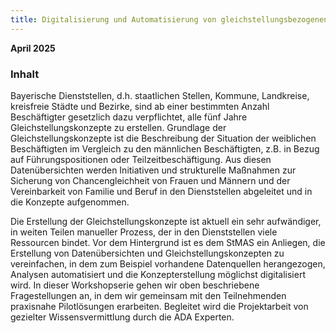 ```yaml
---
title: Digitalisierung und Automatisierung von gleichstellungsbezogenen Daten
---
```


**April 2025**

### Inhalt
Bayerische Dienststellen, d.h. staatlichen Stellen, Kommune, Landkreise, 
kreisfreie Städte und Bezirke, sind ab einer bestimmten Anzahl Beschäftigter 
gesetzlich dazu verpflichtet, alle fünf Jahre Gleichstellungskonzepte zu erstellen.
Grundlage der Gleichstellungskonzepte ist die Beschreibung der Situation der 
weiblichen Beschäftigten im Vergleich zu den männlichen Beschäftigten, z.B. in 
Bezug auf Führungspositionen oder Teilzeitbeschäftigung. Aus diesen 
Datenübersichten werden Initiativen und strukturelle Maßnahmen zur 
Sicherung von Chancengleichheit von Frauen und Männern und der 
Vereinbarkeit von Familie und Beruf in den Dienststellen abgeleitet und in die 
Konzepte aufgenommen.

Die Erstellung der Gleichstellungskonzepte ist aktuell ein sehr aufwändiger, in 
weiten Teilen manueller Prozess, der in den Dienststellen viele Ressourcen 
bindet. Vor dem Hintergrund ist es dem StMAS ein Anliegen, die Erstellung von 
Datenübersichten und Gleichstellungskonzepten zu vereinfachen, in dem zum 
Beispiel vorhandene Datenquellen herangezogen, Analysen automatisiert und 
die Konzepterstellung möglichst digitalisiert wird.
In dieser Workshopserie gehen wir oben beschriebene Fragestellungen an, in 
dem wir gemeinsam mit den Teilnehmenden praxisnahe Pilotlösungen 
erarbeiten. Begleitet wird die Projektarbeit von gezielter Wissensvermittlung 
durch die ADA Experten.